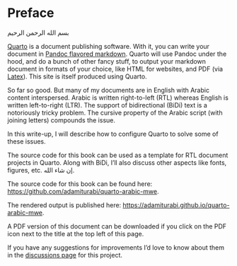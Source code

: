 # Preface {.unnumbered}

[بسم الله الرحمن الرحيم]{.aralt}

[Quarto](https://quarto.org/docs/books) is a document publishing software. 
With it, you can write your document in [Pandoc flavored markdown](https://pandoc.org/MANUAL.html#pandocs-markdown).
Quarto will use Pandoc under the hood, and do a bunch of other fancy stuff, to output your markdown document in formats of your choice, like HTML for websites, and PDF (via [Latex](https://www.latex-project.org/)).
This site is itself produced using Quarto.

So far so good. But many of my documents are in English with Arabic content interspersed.
Arabic is written right-to-left (RTL) whereas English is written left-to-right (LTR).
The support of bidirectional (BiDi) text is a notoriously tricky problem.
The cursive property of the Arabic script (with joining letters) compounds the issue.

In this write-up, I will describe how to configure Quarto to solve some of these issues.

<!--2. This inline text: [العربية]{.ar} and this one: [سرب القطا]{.aralt} -->

The source code for this book can be used as a template for RTL document projects in Quarto. 
Along with BiDi, I'll also discuss other aspects like fonts, figures, etc. [إن شاء الله]{.aralt}.

The source code for this book can be found here: <https://github.com/adamiturabi/quarto-arabic-mwe>.

The rendered output is published here: <https://adamiturabi.github.io/quarto-arabic-mwe>.

A PDF version of this document can be downloaded if you click on the PDF icon next to the title at the top left of this page.

If you have any suggestions for improvements I'd love to know about them in the 
[discussions page](https://github.com/adamiturabi/quarto-arabic-mwe/discussions)
for this project.
